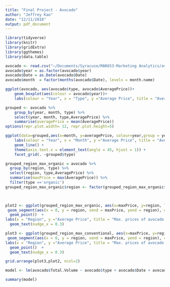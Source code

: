 ```yaml
---
title: "Final Project - Avocado"
author: "Jeffrey Kao"
date: "12/11/2018"
output: pdf_document
---
```


```r
library(tidyverse) 
library(knitr)
library(gridExtra)
library(ggthemes)
library(data.table)
```

```r
avocado <- read.csv("~/Documents/Syracuse/MAR653-Marketing Analytics/avocado.csv")
avocado$year = as.factor(avocado$year)
avocado$Date = as.Date(avocado$Date)
avocado$month  = factor(months(avocado$Date), levels = month.name)

ggplot(avocado, aes(avocado$type, avocado$AveragePrice))+
    geom_boxplot(aes(colour = avocado$year))+
    labs(colour = "Year", x = "Type", y ="Average Price", title = "Average price of avocado per year by avocado type")
```
```r
grouped <- avocado %>% 
    group_by(year, month, type) %>% 
    select(year, month, type,AveragePrice) %>%
    summarise(averagePrice = mean(AveragePrice))
options(repr.plot.width= 12, repr.plot.height=5)

ggplot(data=grouped,aes(x=month, y=averagePrice, colour=year,group = year)) +
    labs(colour = "Year", x = "Month", y ="Average Price", title = "Average monthly prices of avocado by avocado type for each year")+
    geom_line() + 
    theme(axis.text.x = element_text(angle = 45, hjust = 1)) +
    facet_grid(. ~grouped$type)

```
```r
grouped_region_max_organic = avocado %>% 
  group_by(region, type) %>% 
  select(region, type,AveragePrice) %>%
  summarise(maxPrice = max(AveragePrice)) %>%
  filter(type =='organic')
grouped_region_max_organic$region <- factor(grouped_region_max_organic$region, levels= pull(arrange(grouped_region_max_organic,
                                                                                                    (grouped_region_max_organic$maxPrice)), region))


plot2 <- ggplot(grouped_region_max_organic, aes(x=maxPrice, y=region, label = round(maxPrice, 1)))+
 geom_segment(aes(x = 0, y = region, xend = maxPrice, yend = region), color = "grey50")+
  geom_point()  +
labs(x = "Region", y ="Average Price", title = "Max. prices of avocado (Organic)")+
  geom_text(nudge_x = 0.3)

plot3 <- ggplot(grouped_region_max_conventional, aes(x=maxPrice, y=region, label = round(maxPrice, 1)))+
 geom_segment(aes(x = 0, y = region, xend = maxPrice, yend = region), color = "grey50")+
labs(x = "Region", y ="Average Price", title = "Max. prices of avocado (Conventional)")+
  geom_point()  +
  geom_text(nudge_x = 0.3)

grid.arrange(plot3,plot2, ncol=2)
```




```r
model <- lm(avocado$Total.Volume ~ avocado$type + avocado$Date + avocado$AveragePrice)

summary(model)


```